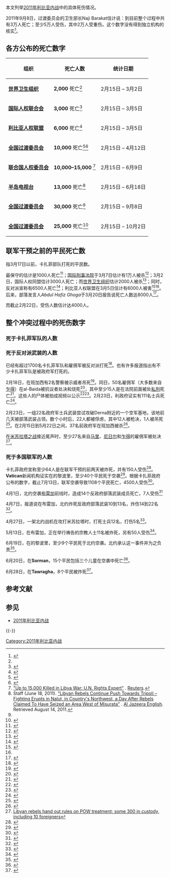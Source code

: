 本文列举[[2011年利比亚内战|2011年利比亚内战]]中的具体死伤情况。

2011年9月8日，过渡委员会的卫生部长Naji Barakat估计说：到目前整个过程中共有3万人死亡；至少5万人受伤，其中2万人受重伤。这个数字没有得到独立机构的核实<ref name=ap-20110908>{{cite news |url=http://www.sfgate.com/cgi-bin/article.cgi?f=/n/a/2011/09/08/international/i004907D85.DTL |title=Libyan estimate: At least 30,000 died in the war |author=Karin Laub |work=Associated Press |publisher=San Francisco Chronicle |date=8 September 2011 |accessdate=9 September 2011}}</ref>。

== 各方公布的死亡数字 ==
{| class="wikitable"
|-
! 组织
! 死亡人数
! 统计日期
|- valign=top
|'''[[世界卫生组织|世界卫生组织]]'''
|'''2,000''' 死亡<ref name="RTnews.com"/>
|2月15日 – 3月2日
|- valign=top
|'''[[国际人权联合会|国际人权联合会]]'''
|'''3,000''' 死亡<ref>{{cite news |author=Adams, Richard |url=http://www.guardian.co.uk/world/blog/2011/mar/10/libya-uprising-gaddafi-live#block-15 |title=Libya Uprising – Thursday 10 March |work=[[The_Guardian|The Guardian]] |date=March 10, 2011 |accessdate=March 19, 2011 |archive-date=2011-03-21 |archive-url=https://web.archive.org/web/20110321150218/http://www.guardian.co.uk/world/blog/2011/mar/10/libya-uprising-gaddafi-live#block-15 |dead-url=no }}</ref>
|2月15日 – 3月5日
|- valign=top
|'''[[利比亚人权联盟|利比亚人权联盟]]'''
|'''6,000''' 死亡<ref>{{cite news|url=http://www.sify.com/news/at-least-3-000-dead-in-libya-rights-group-news-international-ldcxkhgggdh.html|title=At Least 3,000 Dead in Libya: Rights Group|publisher=[[Sify_News|Sify News]]|date=2 March 2011|accessdate=3 March 2011|archive-date=2011-08-12|archive-url=https://web.archive.org/web/20110812003947/http://www.sify.com/news/at-least-3-000-dead-in-libya-rights-group-news-international-ldcxkhgggdh.html|dead-url=no}}</ref>
|2月15日 – 3月5日
|- valign=top
|'''[[全国过渡委员会|全国过渡委员会]]'''
|'''10,000''' 死亡<ref>{{Cite web |url=http://www.presstv.ir/detail/175254.html |title=Gaddafi forces hit west of Ajdabiyah |accessdate=2011-11-21 |archive-date=2011-07-28 |archive-url=https://web.archive.org/web/20110728133519/http://www.presstv.ir/detail/175254.html |dead-url=no }}</ref><ref>{{Cite web |url=http://jafrianews.com/2011/04/28/libya-and-yemen-interference-may-take-us-in-direct-war-with-russia-china/ |title=Libya and Yemen Interference may take US in direct War with Russia & China |accessdate=2011-11-21 |archive-date=2011-11-18 |archive-url=https://web.archive.org/web/20111118044038/http://jafrianews.com/2011/04/28/libya-and-yemen-interference-may-take-us-in-direct-war-with-russia-china/ |dead-url=no }}</ref>
|2月15日 – 4月12日
|- valign=top
|'''[[联合国人权委员会|联合国人权委员会]]'''
|'''10,000–15,000''' <ref>[http://www.reuters.com/article/2011/06/09/us-libya-un-deaths-idUSTRE7584UY20110609 "Up to 15,000 Killed in Libya War: U.N. Rights Expert"] {{Wayback|url=http://www.reuters.com/article/2011/06/09/us-libya-un-deaths-idUSTRE7584UY20110609 |date=20111127125057 }}.  [[Reuters|Reuters]].</ref>
|2月15日 – 6月9日
|- valign=top
|'''[[半岛电视台|半岛电视台]]'''
|'''13,000''' 死亡<ref name="english.aljazeera.net">Staff (June 18, 2011).  [http://english.aljazeera.net/video/africa/2011/06/20116189013152634.html "Libyan Rebels Continue Push Towards Tripoli – Fighting Erupts in Nalut, in Country's Northwest, a Day After Rebels Claimed To Have Seized an Area West of Misurata"] {{Wayback|url=http://english.aljazeera.net/video/africa/2011/06/20116189013152634.html |date=20110621042410 }}. [[Al_Jazeera_English|Al Jazeera English]]. Retrieved August 14, 2011.</ref>
|2月15日 – 6月18日
|- valign=top
|'''[[全国过渡委员会|全国过渡委员会]]'''
|'''30,000''' 死亡<ref name=ap-20110908 />
|2月15日 – 9月8日
|- valign=top
|'''[[全国过渡委员会|全国过渡委员会]]'''
|'''25,000''' 死亡<ref>{{Cite web |url=http://news.smh.com.au/breaking-news-world/residents-flee-gaddafi-hometown-20111003-1l49x.html |title=Residents flee Gaddafi hometown |accessdate=2011-11-21 |archive-date=2011-11-04 |archive-url=https://web.archive.org/web/20111104003912/http://news.smh.com.au/breaking-news-world/residents-flee-gaddafi-hometown-20111003-1l49x.html |dead-url=no }}</ref>
|2月15日 – 10月2日
|}

== 联军干预之前的平民死亡数 ==
指3月17日以前，卡扎菲部队打死的平民数。

最保守的估计是1000人死亡<ref name="bbc.co.uk">{{cite news |author=Staff |url=http://www.bbc.co.uk/news/world-africa-12795971 |title=Libya: French Plane Fires on Military Vehicle |publisher=BBC News |date=19 March 2011 |accessdate=26 March 2011 |archive-date=2011-03-20 |archive-url=https://web.archive.org/web/20110320125209/http://www.bbc.co.uk/news/world-africa-12795971 |dead-url=no }}</ref>；[[国际刑事法院|国际刑事法院]]于3月7日估计有1万人被杀<ref name="Irib">{{cite web|author=Staff|date=24 February 2011|url=http://english.irib.ir/news/political/item/71535-death-toll-in-libyan-popular-uprising-at-10000|title=Death Toll in Libyan Popular Uprising at 10,000|publisher=[[Islamic_Republic_of_Iran_Broadcasting|Islamic Republic of Iran Broadcasting]]|accessdate=26 March 2011|deadurl=yes|archiveurl=https://web.archive.org/web/20110728152435/http://english.irib.ir/news/political/item/71535-death-toll-in-libyan-popular-uprising-at-10000|archivedate=2011年7月28日}}</ref>；3月2日，国际人权同盟估计3000人死亡；而[[世界卫生组织|世界卫生组织]]估计2000人被杀<ref name=RTnews.com>{{cite web|author=Staff|date=2 March 2011|url=http://rt.com/news/line/2011-03-02/|title=RT News Line, March 2|publisher=[[RT_(TV_network)|RT]]|accessdate=15 March 2011|deadurl=yes|archiveurl=https://web.archive.org/web/20110310042002/http://rt.com/news/line/2011-03-02/|archivedate=2011-03-10}}</ref>；同时，反对派宣称有6500人死亡<ref name=autogenerated3>{{Cite news|author=Staff|url=http://www.sify.com/news/at-least-3-000-dead-in-libya-rights-group-news-international-ldcxkhgggdh.html|title=At Least 3,000 Dead in Libya: Rights Group|publisher=[[Indo-Asian_News_Service|Indo-Asian News Service]] (via [[Sify_News|Sify News]])|date=2 March 2011|accessdate=18 March 2011|archive-date=2011-08-12|archive-url=https://web.archive.org/web/20110812003947/http://www.sify.com/news/at-least-3-000-dead-in-libya-rights-group-news-international-ldcxkhgggdh.html|dead-url=no}}</ref>；利比亚人权联盟在3月5日估计有6000人被害<ref name="autogenerated2">{{cite news |author=Adams, Richard |url=http://www.guardian.co.uk/world/blog/2011/mar/10/libya-uprising-gaddafi-live#block-15 |title=Libya Uprising – Thursday 10 March |work=The Guardian |date=10 March 2011 |accessdate=19 March 2011 |location=London |archive-date=2011-03-21 |archive-url=https://web.archive.org/web/20110321150218/http://www.guardian.co.uk/world/blog/2011/mar/10/libya-uprising-gaddafi-live#block-15 |dead-url=no }}</ref><ref name="autogenerated2" />。后来，部落发言人''Abdul Hafiz Ghoga''于3月20日报告说死亡人数达8000人<ref>{{cite web |url=http://blogs.aljazeera.net/live/africa/libya-live-blog-march-20-0 |title=Libya Live Blog – March 20 |publisher=[[Al_Jazeera_English|Al Jazeera English]] |date=March 20,  2011 |accessdate=March 20, 2011 |archive-date=2011-04-30 |archive-url=https://web.archive.org/web/20110430090611/http://blogs.aljazeera.net/live/africa/libya-live-blog-march-20-0 |dead-url=no }}</ref>。

而截止2月22日，受伤人数估计达4000人。

== 整个冲突过程中的死伤数字 ==

=== 死于卡扎菲军队的人数 ===

=== 死于反对派武装的人数 ===
已经有超过1700名卡扎菲军队和雇佣军被反对派打死<ref name="alleged_mercenaries">{{cite web |url=http://www.smh.com.au/world/black-men-mistaken-for-mercenaries-20110305-1biwb.html |title=Black men mistaken for mercenaries |publisher=www.smh.com.au |date=6 March 2011 |accessdate=19 June 2011 |archive-date=2011-11-17 |archive-url=https://web.archive.org/web/20111117190559/http://www.smh.com.au/world/black-men-mistaken-for-mercenaries-20110305-1biwb.html |dead-url=no }}</ref>。也有许多报道指出有不少卡扎菲军队是被政府军打死的。

2月18日，在班加西有2名警察被示威者吊死<ref name="xinhuanet1">{{cite web |url=http://news.xinhuanet.com/english2010/world/2011-02/19/c_13739109.htm |title=Two policemen hanged in Libya protests |publisher=News.xinhuanet.com |date=19 February 2011 |accessdate=24 February 2011 |archive-date=2012-08-30 |archive-url=https://www.webcitation.org/6AIbwbn7U?url=http://news.xinhuanet.com/english2010/world/2011-02/19/c_13739109.htm |dead-url=no }}</ref>。同日，50名雇佣军（大多数来自[[乍得|乍得]]）在al-Baida被抗议者处决和烧死<ref name="massacres reported">{{cite news |author=Ian Black and Owen Bowcott |url=http://www.guardian.co.uk/world/2011/feb/18/libya-protests-massacres-reported |title=Libya protests: massacres reported as Gaddafi imposes news blackout | World news |publisher=The Guardian |date=18 February 2011 |accessdate=24 February 2011 |location=London |archive-date=2012-12-29 |archive-url=https://web.archive.org/web/20121229021655/http://www.guardian.co.uk/world/2011/feb/18/libya-protests-massacres-reported |dead-url=no }}</ref>，其中至少15人是在法院前面被处[[私刑|私刑]]死亡<ref name="Time-Foreign-Mercenaries">{{cite news |last=Hauslohner |first=Abigail |url=http://www.time.com/time/world/article/0,8599,2053490,00.html |title=Libya's Alleged Foreign Mercenaries: More Gaddafi Victims? |publisher=TIME |date=23 February 2011 |accessdate=25 February 2011 |archive-date=2013-08-24 |archive-url=https://web.archive.org/web/20130824010635/http://www.time.com/time/world/article/0,8599,2053490,00.html |dead-url=no }}</ref>。这些人的尸体被拍成视频以公示<ref>{{cite web |author=1:50 |url=http://www.youtube.com/watch?v=Q6akmd6tfxg |title=African Mercenary Killed in Libya |publisher=YouTube |date= |accessdate=24 February 2011 |archive-date=2015-07-09 |archive-url=https://web.archive.org/web/20150709162100/https://www.youtube.com/watch?v=Q6akmd6tfxg |dead-url=no }}</ref><ref>{{cite web |url=http://www.youtube.com/watch?v=_s91AvXP2XQ&skipcontrinter=1 |title=African Mercenary Killed in Libya 2 |publisher=YouTube |date=22 February 2011 |accessdate=24 February 2011 |archive-date=2013-12-18 |archive-url=https://web.archive.org/web/20131218184449/http://www.youtube.com/watch?v=_s91AvXP2XQ&skipcontrinter=1 |dead-url=no }}</ref>。2月23日，利政府证实有111名士兵死亡<ref>{{cite web |author=7:15 pm |url=http://www.asianage.com/international/libya-says-300-dead-violence-including-111-soldiers-193 |title=Libya says 300 dead in violence, including 111 soldiers |publisher=The Asian Age |date= |accessdate=24 February 2011 |deadurl=yes |archiveurl=https://web.archive.org/web/20110605040505/http://www.asianage.com/international/libya-says-300-dead-violence-including-111-soldiers-193 |archivedate=2011年6月5日 }}</ref>。

2月23日，一组22名政府军士兵武装尝试攻破Derna附近的一个空军基地，该地前几天被部落武装占领。数个小时后，22人都被俘虏，其中12人被枪决，1人被吊死<ref name="GlobeAndMail_110401">{{cite news | url=http://www.theglobeandmail.com/news/world/africa-mideast/a-rebellion-divided-spectre-of-revenge-killings-hangs-over-eastern-libya/article1967949/page1/ | title=A rebellion divided: spectre of revenge killings hangs over eastern Libya | date=1 April 2011 | location=Toronto | work=The Globe and Mail | first=Graeme | last=Smith | accessdate=2011-11-21 | archive-date=2011-12-30 | archive-url=https://web.archive.org/web/20111230225113/http://www.theglobeandmail.com/news/world/africa-mideast/a-rebellion-divided-spectre-of-revenge-killings-hangs-over-eastern-libya/article1967949/page1/ | dead-url=no }}</ref>。在2月15日到5月22日之间，37名前政府军在班加西被杀<ref name="newser.com">{{cite news|url=http://www.newser.com/article/d9nclre00/killings-of-gadhafi-agents-in-benghazi-raise-fears-of-reprisal-killings-in-rebel-held-libya.html|title=Killings of Gadhafi agents in Benghazi raise fears of reprisal killings in rebel-held Libya|deadurl=yes|archiveurl=https://web.archive.org/web/20110619225912/http://www.newser.com/article/d9nclre00/killings-of-gadhafi-agents-in-benghazi-raise-fears-of-reprisal-killings-in-rebel-held-libya.html|archivedate=2011-06-19|accessdate=2011-11-21}}</ref>。

在[[米苏拉塔之战|米苏拉塔之战]]接近尾声时，至少27名来自[[马里|马里]]、[[尼日尔|尼日尔]]和[[乍得|乍得]]的雇佣军被处决<ref>[http://www.sun-sentinel.com/news/nationworld/sns-ap-ml-libya-pows,0,6257434.story?track=rss Libyan rebels hand out rules on POW treatment; some 300 in custody, including 10 foreigners]{{dead link|date=2017年11月 |bot=InternetArchiveBot |fix-attempted=yes }}</ref>。

=== 死于多国联军的人数 ===
卡扎菲政府宣称至少64人是在联军干预的前两天被炸死，并有150人受伤<ref>{{cite news|url=http://economictimes.indiatimes.com/news/politics/nation/libya-says-64-killed-in-western-military-strikes/articleshow/7748763.cms|title=Libya says 64 killed in western military strikes|date=2011-03-20|accessdate=2011-03-21|work=The Times Of India|archive-date=2013-07-12|archive-url=https://www.webcitation.org/6I3xXsWqK?url=http://articles.economictimes.indiatimes.com/2011-03-20/news/29147997_1_benghazi-libyans-air-strikes|dead-url=no}}</ref>。'''Vatican'''新闻机构证实在的黎波里，至少40个平民死于空袭<ref>{{cite web|url=http://www.fides.org/aree/news/newsdet.php?idnews=28698&lan=eng|title="At least 40 civilian deaths in air raid on Tripoli," complains Apostolic Vicar of Tripoli, repeating the urgency for a diplomatic solution|publisher=[[Agenzia_Fides|Agenzia Fides]]|date=2011-03-31|accessdate=2011-03-31|deadurl=yes|archiveurl=https://web.archive.org/web/20110407035539/http://www.fides.org/aree/news/newsdet.php?idnews=28698&lan=eng|archivedate=2011-04-07}}</ref>。根据卡扎菲政府公布的数字，截止7月13日，联军空袭导致1108个平民死亡，4500人受伤<ref>{{cite news|url=http://hosted2.ap.org/txdam/633c954da7d9434f9de7ed15f38075aa/Article_2011-07-13-ML-Libya/id-0a735547b8864a20a6bfb8a8c00c7b73|title=Rights group: Libyan rebels loot seized towns|date=13 July 2011|accessdate=13 July 2011|archive-url=https://web.archive.org/web/20111203023126/http://hosted2.ap.org/txdam/633c954da7d9434f9de7ed15f38075aa/Article_2011-07-13-ML-Libya/id-0a735547b8864a20a6bfb8a8c00c7b73|archive-date=2011-12-03|dead-url=yes}}</ref>。

4月1日，北约空袭[[布雷加|布雷加]]前线时，造成14个反政府部落武装成员死亡，7人受伤<ref>{{cite news |last=Meo |first=Nick |url=http://www.telegraph.co.uk/news/worldnews/africaandindianocean/libya/8423675/Libya-Nato-warplanes-kill-14-rebels.html |title=Libya: Nato warplanes kill 14 rebels |publisher=Telegraph |date=2 April 2011 |accessdate=2011-04-04 |location=London |archive-date=2011-04-05 |archive-url=https://web.archive.org/web/20110405143058/http://www.telegraph.co.uk/news/worldnews/africaandindianocean/libya/8423675/Libya-Nato-warplanes-kill-14-rebels.html |dead-url=no }}</ref>

4月7日，报道说在布雷加，北约炸死反政府部落武装10到13名，炸伤14到22名<ref>{{cite web|url=http://www.google.com/hostednews/afp/article/ALeqM5jv_sNu4z2ePkq1HOS0P_x7-rgNdA?docId=CNG.6f1a3c295003e2f3af5b879590880652.321|title=NATO checking report of air strike on Libya rebels|publisher=[[Agence_France-Presse|AFP]]|date=2011-04-07|accessdate=2011-11-21|archive-date=2011-06-06|archive-url=https://web.archive.org/web/20110606095232/http://www.google.com/hostednews/afp/article/ALeqM5jv_sNu4z2ePkq1HOS0P_x7-rgNdA?docId=CNG.6f1a3c295003e2f3af5b879590880652.321|dead-url=no}}</ref>。

4月27日，一架北约战机在攻打米苏拉塔时，打死士兵12名，打伤5名<ref>{{cite news |last=Chivers |first=C.J. |url=http://www.nytimes.com/2011/04/28/world/africa/28libya.html?partner=rss&emc=rss |title=NATO Strike Kills 12 Libyan Rebels in Misurata |publisher=The New York times |date=27 April 2011 |accessdate=2011-04-28 |location=New York City |archive-date=2011-04-30 |archive-url=https://web.archive.org/web/20110430094056/http://www.nytimes.com/2011/04/28/world/africa/28libya.html?partner=rss&emc=rss |dead-url=no }}</ref>。

5月13日，在布雷加，正在举行祷告的宗教人士11名被炸死，另有50人受伤<ref>{{Cite web |url=http://www.dailyherald.com/article/20110513/news/110519812/ |title=Libya says 11 clerics killed in NATO airstrike |accessdate=2011-11-21 |archive-date=2012-10-13 |archive-url=https://web.archive.org/web/20121013090641/http://www.dailyherald.com/article/20110513/news/110519812/ |dead-url=no }}</ref>。

6月19日，在的黎波里，至少9个平民死于北约空袭。北约承认这一事件并为之负责<ref>{{Cite web |url=http://af.reuters.com/article/libyaNews/idAFLDE75I0EG20110619 |title=NATO acknowledges civilian deaths in Tripoli strike |accessdate=2011-11-21 |archive-date=2012-04-14 |archive-url=https://web.archive.org/web/20120414071228/http://af.reuters.com/article/libyaNews/idAFLDE75I0EG20110619 |dead-url=no }}</ref>。

6月20日，在'''Sorman'''，15个平民包括三个儿童在空袭中死亡<ref>{{Cite web |url=http://www.bbc.co.uk/news/world-africa-13846103 |title=存档副本 |access-date=2011-11-21 |archive-date=2012-05-24 |archive-url=https://web.archive.org/web/20120524220231/http://www.bbc.co.uk/news/world-africa-13846103 }}</ref>。

6月28日，在'''Tawragha'''，8个平民被炸死<ref>{{Cite web |url=http://www.presstv.ir/detail/186713.html |title=NATO airstrike kills 8 Libyan civilians |accessdate=2011-11-21 |archive-date=2011-07-02 |archive-url=https://web.archive.org/web/20110702203250/http://www.presstv.ir/detail/186713.html |dead-url=no }}</ref>。

== 参考文献 ==
{{Reflist|30em}}

== 参见 ==
{{Portal box|死亡|战争}}
* [[2011年利比亚内战|2011年利比亚内战]]

{{-}}
{{阿拉伯之春}}

[[Category:2011年利比亚内战|Category:2011年利比亚内战]]